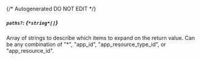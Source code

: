 {/* Autogenerated DO NOT EDIT  */}
##### `paths?`: *{`*string*[]`}*
Array of strings to describe which items to expand on the return value. Can be any combination of "\*", "app_id", "app_resource_type_id", or "app_resource_id".

